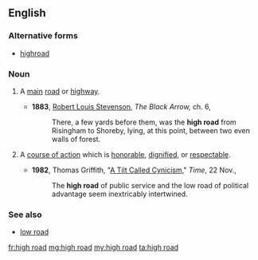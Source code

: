 ==English==

===Alternative forms===
* [[highroad]]

===Noun===
{{en-noun|head=[[high]] [[road]]}}

# {{chiefly|British}} A [[main]] [[road]] or [[highway]].
#* '''1883''', [[w:Robert_Louis_Stevenson|Robert Louis Stevenson]], ''The Black Arrow,'' ch. 6,
#*: There, a few yards before them, was the '''high road''' from Risingham to Shoreby, lying, at this point, between two even walls of forest.
# {{idiomatic}} A [[course of action]] which is [[honorable]], [[dignified]], or [[respectable]].
#* '''1982''', Thomas Griffith, "[http://www.time.com/time/magazine/article/0,9171,955047,00.html A Tilt Called Cynicism]," ''Time'', 22 Nov.,
#*: The '''high road''' of public service and the low road of political advantage seem inextricably intertwined.

===See also===
* [[low road]]

[[fr:high road]]
[[mg:high road]]
[[my:high road]]
[[ta:high road]]